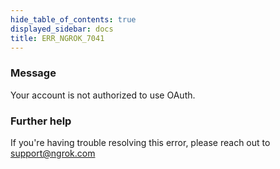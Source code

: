 ```yaml
---
hide_table_of_contents: true
displayed_sidebar: docs
title: ERR_NGROK_7041
---
```


### Message

Your account is not authorized to use OAuth.

<ErrorDetails />

### Further help

If you're having trouble resolving this error, please reach out to [support@ngrok.com](mailto:support@ngrok.com?subject=Help%20with%20ERR_NGROK_7041)
